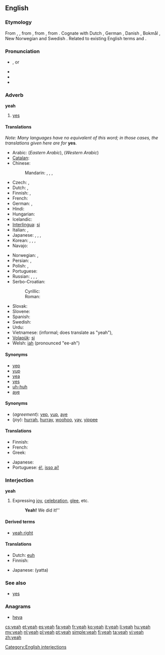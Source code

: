 ==English==
{{wikipedia}}

===Etymology===
{{wikipedia|yes and no}}
From {{etyl|enm}} {{term|ya|lang=enm}}, {{term|ye|lang=enm}}, from {{etyl|ang}} {{term|gea|ġēa|yes|lang=ang}}, from {{proto|Germanic|ja|yes|lang=en}}, from {{proto|Indo-European|yē|already|lang=en}}. Cognate with Dutch {{term|ja|lang=nl}}, German {{term|ja|lang=de}}, Danish {{term|ja|lang=da}}, Bokmål {{term|ja|lang=nb}}, New Norwegian {{term|ja|lang=nn}} and Swedish {{term|ja|lang=sv}}. Related to existing English terms {{term|yes|lang=en}} and {{term|yea|lang=en}}.

===Pronunciation===
* {{IPA|/jɛ/}}, {{IPAchar|/jɛə/}} or {{IPAchar|/jæ/}}
* {{audio|en-us-yeah.ogg|Audio (US)}}
* {{audio|en-us-yeah-interjection.ogg|Audio (US)}}
* {{rhymes|ɛə}}

===Adverb===
'''yeah'''

# {{informal}} [[yes]]

====Translations====
''Note: Many languages have no equivalent of this word; in those cases, the translations given here are for'' '''yes'''.
{{trans-top|yes}}
* Arabic: {{t-|ar|أيوة|tr='áywa}} (''Eastern Arabic''), {{t|ar|إية|tr='íyya}} (''Western Arabic'')
* [[Catalan]]: {{t|ca|sí}}
* Chinese:
*: Mandarin: {{t|cmn|是啊|tr=shì a|sc=Hani}},  {{t|cmn|對啊|sc=Hani}},  {{t|cmn|对啊|tr=duì a|sc=Hani}}, {{t|zh|啊|tr=à|sc=Hani}}
* Czech: {{t+|cs|jo}}, {{t|cs|no}} <!-- Yes, this is in the right place, "no" means "yeah" or "yep" in Czech, Slovak, Polish -->
* Dutch: {{t+|nl|ja}}, {{t+|nl|jawel}}
* Finnish: {{t+|fi|joo}}, {{t-|fi|juu}}
* French: {{t+|fr|ouais}}
* German: {{t+|de|ja}}, {{t|de|jawohl}}
* Hindi: {{t|hi|हाँ|tr=hā̃|sc=Deva}}
* Hungarian: {{t|hu|igen}}
* Icelandic: {{t+|is|já}}
* [[Interlingua]]: [[si#Interlingua|si]]
* Italian: {{t+|it|si}},  {{t+|it|già}}
* Japanese: {{t-|ja|うん|tr=un}},  {{t+|ja|そう|tr=sō}},  {{t+|ja|ええ|tr=ē}},  {{t+|ja|ああ|tr=ā}}
* Korean: {{t|ko|네|tr=ne|sc=Kore}}, {{t|ko|예|tr=ye|sc=Kore}}, {{t|ko|응|tr=eung|sc=Kore}}, {{t|ko|응|tr=eo|sc=Kore}}
* Navajo: {{tø|nv|wehee}}
{{trans-mid}}
* Norwegian: {{t|no|ja}}, {{t|no|yeah}}
* Persian: {{t+|fa|بله|tr=bale}}, {{t|fa|آره|tr=âre|sc=fa-Arab}}
* Polish: {{t+|pl|tak}}, {{t|pl|no}} <!-- Yes, this is in the right place, "no" means "yeah" or "yep" in Czech, Slovak, Polish -->
* Portuguese: {{t+|pt|sim}}
* Russian: {{t+|ru|ага|tr=agá, ahá}},  {{t+|ru|угу|tr=ugú, uhú}},  {{t+|ru|так|tr=tak}},  {{t|ru|ну|tr=nu}}
* Serbo-Croatian:
*: Cyrillic: {{t|sh|ја}}
*: Roman: {{t|sh|ja}}
* Slovak: {{t|sk|no}} <!-- Yes, this is in the right place, "no" means "yeah" or "yep" in Czech, Slovak, Polish -->
* Slovene: {{t|sl|ja}}
* Spanish: {{t+|es|sí}}
* Swedish: {{t+|sv|ja|n}}
* Urdu: {{t|ur|ہاں|tr=hā̃|sc=ur-Arab}}
* Vietnamese: {{t|vi|ừ}} (informal; does translate as "yeah"), {{t|vi|ờ}}
* [[Volapük]]: [[si#Volapük|si]]
* Welsh: [[iah]] (pronounced "ee-ah")
{{trans-bottom}}

====Synonyms====
* [[yep]]
* [[yup]]
* [[yea]]
* [[yes]]
* [[uh-huh]]
* [[aye]]

====Synonyms====
* (''agreement''): [[yep]], [[yup]], [[aye]]
* (''joy''): [[hurrah]], [[hurray]], [[woohoo]], [[yay]], [[yippee]] <!--etc-->

====Translations====
{{trans-top|expressing agreement}}
* Finnish: {{t+|fi|joo}}
* French: {{t+|fr|ouais}}
* Greek: {{t+|el|ναι}}
{{trans-mid}}
* Japanese: {{t|ja|うん|tr=un|sc=Jpan}}
* Portuguese: [[é!]], [[isso aí!]]
{{trans-bottom}}

===Interjection===
'''yeah'''

# Expressing [[joy]], [[celebration]], [[glee]], etc.
#: '''Yeah!''' We did it!''

====Derived terms====
* [[yeah right]]

====Translations====
{{trans-top|expressing joy}}
* Dutch: [[euh]]
* Finnish: {{t-|fi|jee}}
{{trans-mid}}
* Japanese: {{t|ja|やった}} (yatta)
{{trans-bottom}}

===See also===
* [[yes]]

===Anagrams===
* [[heya#English|heya]]

[[Category:English interjections]]

[[cs:yeah]]
[[et:yeah]]
[[es:yeah]]
[[fa:yeah]]
[[fr:yeah]]
[[ko:yeah]]
[[it:yeah]]
[[li:yeah]]
[[hu:yeah]]
[[my:yeah]]
[[nl:yeah]]
[[pl:yeah]]
[[pt:yeah]]
[[simple:yeah]]
[[fi:yeah]]
[[ta:yeah]]
[[vi:yeah]]
[[zh:yeah]]